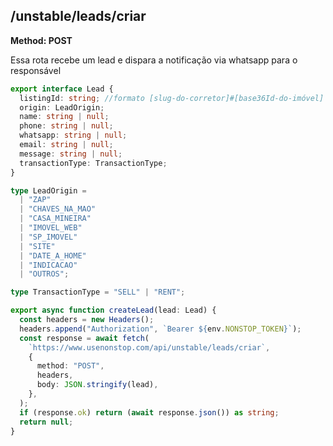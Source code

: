 ## /unstable/leads/criar
**Method: POST**

Essa rota recebe um lead e dispara a notificação via whatsapp para o responsável


``` ts filename="Lead.ts" copy
export interface Lead {
  listingId: string; //formato [slug-do-corretor]#[base36Id-do-imóvel]
  origin: LeadOrigin;
  name: string | null;
  phone: string | null;
  whatsapp: string | null;
  email: string | null;
  message: string | null;
  transactionType: TransactionType;
}

type LeadOrigin =
  | "ZAP"
  | "CHAVES_NA_MAO"
  | "CASA_MINEIRA"
  | "IMOVEL_WEB"
  | "SP_IMOVEL"
  | "SITE"
  | "DATE_A_HOME"
  | "INDICACAO"
  | "OUTROS";

type TransactionType = "SELL" | "RENT";
```

``` ts filename="actions.ts" copy
export async function createLead(lead: Lead) {
  const headers = new Headers();
  headers.append("Authorization", `Bearer ${env.NONSTOP_TOKEN}`);
  const response = await fetch(
    `https://www.usenonstop.com/api/unstable/leads/criar`,
    {
      method: "POST",
      headers,
      body: JSON.stringify(lead),
    },
  );
  if (response.ok) return (await response.json()) as string;
  return null;
}
```
